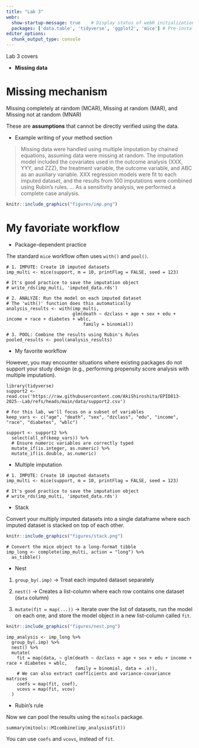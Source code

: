 ```yaml
---
title: "Lab 3"
webr:  
  show-startup-message: true    # Display status of webR initialization
  packages: ['data.table', 'tidyverse', 'ggplot2', 'mice'] # Pre-install dependency
editor_options: 
  chunk_output_type: console
---
```


Lab 3 covers 

* **Missing data** 

# Missing mechanism

Missing completely at random (MCAR), Missing at random (MAR), and Missing not at random (MNAR) 

These are **assumptions** that cannot be directly verified using the data.

* Example writing of your method section

>Missing data were handled using multiple imputation by chained equations, assuming data were missing at random. The imputation model included the covariates used in the outcome analysis (XXX, YYY, and ZZZ), the treatment variable, the outcome variable, and ABC as an auxiliary variable. XXX regression models were fit to each imputed dataset, and the results from 100 imputations were combined using Rubin’s rules.
...
As a sensitivity analysis, we performed a complete case analysis.

```r
knitr::include_graphics("figures/imp.png")
```

# My favoriate workflow

* Package-dependent practice

The standard `mice` workflow often uses `with()` and `pool()`.

```
# 1. IMPUTE: Create 10 imputed datasets
imp_multi <- mice(support, m = 10, printFlag = FALSE, seed = 123)

# It's good practice to save the imputation object
# write_rds(imp_multi, 'imputed_data.rds')

# 2. ANALYZE: Run the model on each imputed dataset
# The 'with()' function does this automatically
analysis_results <- with(imp_multi,
                         glm(death ~ dzclass + age + sex + edu + income + race + diabetes + wblc,
                             family = binomial))

# 3. POOL: Combine the results using Rubin's Rules
pooled_results <- pool(analysis_results)
```

* My favorite workflow

However, you may encounter situations where existing packages do not support your study design (e.g., performing propensity score analysis with multiple imputation).

```webr
library(tidyverse)
support2 <- read.csv('https://raw.githubusercontent.com/AkiShiroshita/EPID813-2025--Lab/refs/heads/main/data/support2.csv')

# For this lab, we'll focus on a subset of variables
keep_vars <- c("age", "death", "sex", "dzclass", "edu", "income", "race", "diabetes", "wblc")

support <- support2 %>%
  select(all_of(keep_vars)) %>%
  # Ensure numeric variables are correctly typed
  mutate_if(is.integer, as.numeric) %>%
  mutate_if(is.double, as.numeric)
```

* Multiple imputation

```webr
# 1. IMPUTE: Create 10 imputed datasets
imp_multi <- mice(support, m = 10, printFlag = FALSE, seed = 123)

# It's good practice to save the imputation object
# write_rds(imp_multi, 'imputed_data.rds')
```

* Stack

Convert your multiply imputed datasets into a single dataframe where each imputed dataset is stacked on top of each other.

```r
knitr::include_graphics("figures/stack.png")
```

```webr
# Convert the mice object to a long-format tibble
imp_long <- complete(imp_multi, action = "long") %>%
  as_tibble() 
```

* Nest

1. `group_by(.imp)` -> Treat each imputed dataset separately

2. `nest()` -> Creates a list-column where each row contains one dataset (`data` column)

3. `mutate(fit = map(...))` -> Iterate over the list of datasets, run the model on each one, and store the model object in a new list-column called `fit`.

```r
knitr::include_graphics("figures/nest.png")
```

```webr
imp_analysis <- imp_long %>%
  group_by(.imp) %>%
  nest() %>%
  mutate(
    fit = map(data, ~ glm(death ~ dzclass + age + sex + edu + income + race + diabetes + wblc,
                          family = binomial, data = .x)),
    # We can also extract coefficients and variance-covariance matrices
    coefs = map(fit, coef),
    vcovs = map(fit, vcov)
  )
```

* Rubin's rule

Now we can pool the results using the `mitools` package.

```
summary(mitools::MIcombine(imp_analysis$fit))
```

You can use `coefs` and `vcovs`, instead of `fit`.


